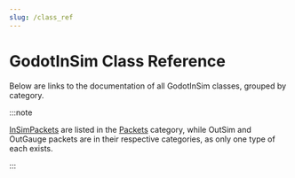 ```yaml
---
slug: /class_ref
---
```



# GodotInSim Class Reference

Below are links to the documentation of all GodotInSim classes, grouped by category.

:::note

[InSimPackets](./category/insim-packets) are listed in the [Packets](./category/packets) category,
while OutSim and OutGauge packets are in their respective categories, as only one type of each exists.

:::

<DocCardList />
